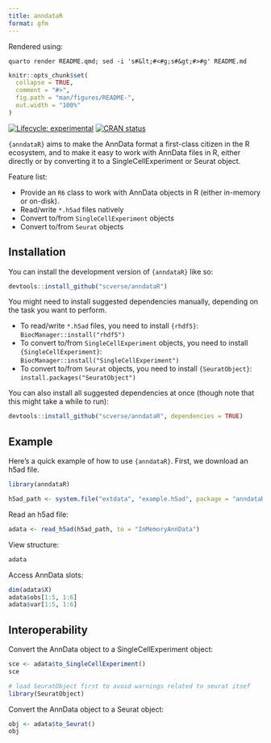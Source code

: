 ```yaml
---
title: anndataR
format: gfm
---
```


:::{.content-hidden}
Rendered using:
```
quarto render README.qmd; sed -i 's#&lt;#<#g;s#&gt;#>#g' README.md
```
:::

<!-- README.md is generated from README.qmd. Please edit that file -->

```r
knitr::opts_chunk$set(
  collapse = TRUE,
  comment = "#>",
  fig.path = "man/figures/README-",
  out.width = "100%"
)
```

<!-- badges: start -->
[![Lifecycle: experimental](https://img.shields.io/badge/lifecycle-experimental-orange.svg)](https://lifecycle.r-lib.org/articles/stages.html#experimental)
[![CRAN status](https://www.r-pkg.org/badges/version/anndataR)](https://CRAN.R-project.org/package=anndataR)
<!-- badges: end -->


`{anndataR}` aims to make the AnnData format a first-class citizen in the R ecosystem, and to make it easy to work with AnnData files in R, either directly
or by converting it to a SingleCellExperiment or Seurat object.

Feature list:

* Provide an `R6` class to work with AnnData objects in R (either in-memory or on-disk).
* Read/write `*.h5ad` files natively
* Convert to/from `SingleCellExperiment` objects
* Convert to/from `Seurat` objects


## Installation

You can install the development version of `{anndataR}` like so:

``` r
devtools::install_github("scverse/anndataR")
```

You might need to install suggested dependencies manually, depending on the task you want to perform.

* To read/write `*.h5ad` files, you need to install `{rhdf5}`: `BiocManager::install("rhdf5")`
* To convert to/from `SingleCellExperiment` objects, you need to install `{SingleCellExperiment}`: `BiocManager::install("SingleCellExperiment")`
* To convert to/from `Seurat` objects, you need to install `{SeuratObject}`: `install.packages("SeuratObject")`

You can also install all suggested dependencies at once (though note that this might take a while to run):

``` r
devtools::install_github("scverse/anndataR", dependencies = TRUE)
```

## Example

Here's a quick example of how to use `{anndataR}`. First, we download an h5ad file.

```r
library(anndataR)

h5ad_path <- system.file("extdata", "example.h5ad", package = "anndataR")
```

Read an h5ad file:

```r
adata <- read_h5ad(h5ad_path, to = "InMemoryAnnData")
```

View structure:
```r
adata
```

Access AnnData slots:
```r
dim(adata$X)
adata$obs[1:5, 1:6]
adata$var[1:5, 1:6]
```

## Interoperability

Convert the AnnData object to a SingleCellExperiment object:
```r
sce <- adata$to_SingleCellExperiment()
sce
```

```r
# load SeuratObject first to avoid warnings related to seurat itsef
library(SeuratObject)
```

Convert the AnnData object to a Seurat object:
```r
obj <- adata$to_Seurat()
obj
```

